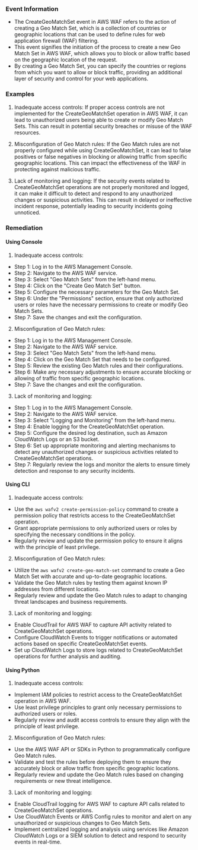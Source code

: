 
### Event Information

- The CreateGeoMatchSet event in AWS WAF refers to the action of creating a Geo Match Set, which is a collection of countries or geographic locations that can be used to define rules for web application firewall (WAF) filtering.
- This event signifies the initiation of the process to create a new Geo Match Set in AWS WAF, which allows you to block or allow traffic based on the geographic location of the request.
- By creating a Geo Match Set, you can specify the countries or regions from which you want to allow or block traffic, providing an additional layer of security and control for your web applications.


### Examples

1. Inadequate access controls: If proper access controls are not implemented for the CreateGeoMatchSet operation in AWS WAF, it can lead to unauthorized users being able to create or modify Geo Match Sets. This can result in potential security breaches or misuse of the WAF resources.

2. Misconfiguration of Geo Match rules: If the Geo Match rules are not properly configured while using CreateGeoMatchSet, it can lead to false positives or false negatives in blocking or allowing traffic from specific geographic locations. This can impact the effectiveness of the WAF in protecting against malicious traffic.

3. Lack of monitoring and logging: If the security events related to CreateGeoMatchSet operations are not properly monitored and logged, it can make it difficult to detect and respond to any unauthorized changes or suspicious activities. This can result in delayed or ineffective incident response, potentially leading to security incidents going unnoticed.

### Remediation

#### Using Console

1. Inadequate access controls:
- Step 1: Log in to the AWS Management Console.
- Step 2: Navigate to the AWS WAF service.
- Step 3: Select "Geo Match Sets" from the left-hand menu.
- Step 4: Click on the "Create Geo Match Set" button.
- Step 5: Configure the necessary parameters for the Geo Match Set.
- Step 6: Under the "Permissions" section, ensure that only authorized users or roles have the necessary permissions to create or modify Geo Match Sets.
- Step 7: Save the changes and exit the configuration.

2. Misconfiguration of Geo Match rules:
- Step 1: Log in to the AWS Management Console.
- Step 2: Navigate to the AWS WAF service.
- Step 3: Select "Geo Match Sets" from the left-hand menu.
- Step 4: Click on the Geo Match Set that needs to be configured.
- Step 5: Review the existing Geo Match rules and their configurations.
- Step 6: Make any necessary adjustments to ensure accurate blocking or allowing of traffic from specific geographic locations.
- Step 7: Save the changes and exit the configuration.

3. Lack of monitoring and logging:
- Step 1: Log in to the AWS Management Console.
- Step 2: Navigate to the AWS WAF service.
- Step 3: Select "Logging and Monitoring" from the left-hand menu.
- Step 4: Enable logging for the CreateGeoMatchSet operation.
- Step 5: Configure the desired log destination, such as Amazon CloudWatch Logs or an S3 bucket.
- Step 6: Set up appropriate monitoring and alerting mechanisms to detect any unauthorized changes or suspicious activities related to CreateGeoMatchSet operations.
- Step 7: Regularly review the logs and monitor the alerts to ensure timely detection and response to any security incidents.

#### Using CLI

1. Inadequate access controls:
- Use the `aws wafv2 create-permission-policy` command to create a permission policy that restricts access to the CreateGeoMatchSet operation. 
- Grant appropriate permissions to only authorized users or roles by specifying the necessary conditions in the policy.
- Regularly review and update the permission policy to ensure it aligns with the principle of least privilege.

2. Misconfiguration of Geo Match rules:
- Utilize the `aws wafv2 create-geo-match-set` command to create a Geo Match Set with accurate and up-to-date geographic locations.
- Validate the Geo Match rules by testing them against known IP addresses from different locations.
- Regularly review and update the Geo Match rules to adapt to changing threat landscapes and business requirements.

3. Lack of monitoring and logging:
- Enable CloudTrail for AWS WAF to capture API activity related to CreateGeoMatchSet operations.
- Configure CloudWatch Events to trigger notifications or automated actions based on specific CreateGeoMatchSet events.
- Set up CloudWatch Logs to store logs related to CreateGeoMatchSet operations for further analysis and auditing.

#### Using Python

1. Inadequate access controls:
- Implement IAM policies to restrict access to the CreateGeoMatchSet operation in AWS WAF.
- Use least privilege principles to grant only necessary permissions to authorized users or roles.
- Regularly review and audit access controls to ensure they align with the principle of least privilege.

2. Misconfiguration of Geo Match rules:
- Use the AWS WAF API or SDKs in Python to programmatically configure Geo Match rules.
- Validate and test the rules before deploying them to ensure they accurately block or allow traffic from specific geographic locations.
- Regularly review and update the Geo Match rules based on changing requirements or new threat intelligence.

3. Lack of monitoring and logging:
- Enable CloudTrail logging for AWS WAF to capture API calls related to CreateGeoMatchSet operations.
- Use CloudWatch Events or AWS Config rules to monitor and alert on any unauthorized or suspicious changes to Geo Match Sets.
- Implement centralized logging and analysis using services like Amazon CloudWatch Logs or a SIEM solution to detect and respond to security events in real-time.

